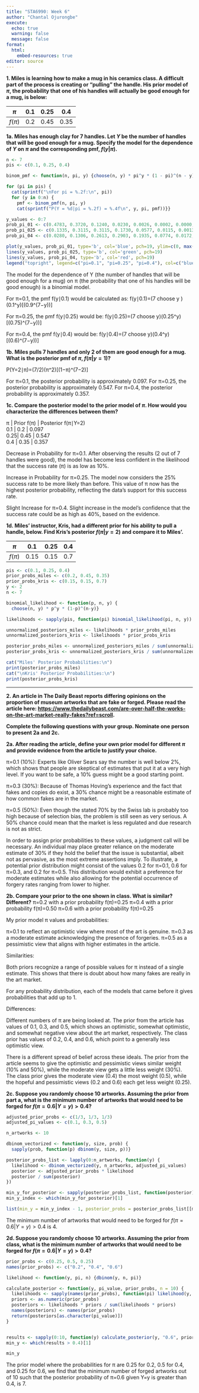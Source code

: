 ```yaml
---
title: "STA6990: Week 6"
author: "Chantal Ojurongbe"
execute:
  echo: true
  warning: false
  message: false
format: 
  html:
    embed-resources: true
editor: source
---
```


**1. Miles is learning how to make a mug in his ceramics class. A difficult part of the process is creating or "pulling" the handle. His prior model of $\pi$, the probability that one of his handles will actually be good enough for a mug, is below:**

| $\pi$        | 0.1   | 0.25    | 0.4    |
|--------------|--------|--------|--------|
| $f(\pi)$ | 0.2 | 0.45 | 0.35 |

**1a. Miles has enough clay for 7 handles. Let $Y$ be the number of handles that will be good enough for a mug. Specify the model for the dependence of $Y$ on $\pi$ and the corresponding pmf, $f(y|\pi)$.**

```r
n <- 7 
pis <- c(0.1, 0.25, 0.4) 

binom_pmf <- function(n, pi, y) {choose(n, y) * pi^y * (1 - pi)^(n - y)}

for (pi in pis) {
  cat(sprintf("\nFor pi = %.2f:\n", pi))
  for (y in 0:n) {
    pmf <- binom_pmf(n, pi, y)
    cat(sprintf("P(Y = %d|pi = %.2f) = %.4f\n", y, pi, pmf))}}


```
```r
y_values <- 0:7
prob_pi_01 <- c(0.4783, 0.3720, 0.1240, 0.0230, 0.0026, 0.0002, 0.0000, 0.0000)
prob_pi_025 <- c(0.1335, 0.3115, 0.3115, 0.1730, 0.0577, 0.0115, 0.0013, 0.0001)
prob_pi_04 <- c(0.0280, 0.1306, 0.2613, 0.2903, 0.1935, 0.0774, 0.0172, 0.0016)

plot(y_values, prob_pi_01, type='b', col='blue', pch=19, ylim=c(0, max(c(prob_pi_01, prob_pi_025, prob_pi_04))), xlab='Number of Good Handles (Y)', ylab='Probability', main='P(Y|pi)')
lines(y_values, prob_pi_025, type='b', col='green', pch=19)
lines(y_values, prob_pi_04, type='b', col='red', pch=19)
legend("topright", legend=c("pi=0.1", "pi=0.25", "pi=0.4"), col=c("blue", "green", "red"), pch=19)
```

The model for the dependence of Y (the number of handles that will be good enough for a mug) on 
π (the probability that one of his handles will be good enough) is a binomial model.

For π=0.1, the pmf f(y∣0.1) would be calculated as:
f(y∣0.1)=(7 choose y )(0.1^y)[(0.9^(7−y))]
 

For π=0.25, the pmf f(y∣0.25) would be:
f(y∣0.25)=(7 choose y)(0.25^y)[(0.75)^(7−y))]

For π=0.4, the pmf f(y∣0.4) would be:
f(y∣0.4)=(7 choose y)(0.4^y)[(0.6)^(7−y))]


**1b. Miles pulls 7 handles and only 2 of them are good enough for a mug. What is the posterior pmf of $\pi$, $f(\pi|y=1)$?**

P(Y=2∣π)=(7/2)(π^2)[(1−π)^(7−2)]

For π=0.1, the posterior probability is approximately 0.097.
For π=0.25, the posterior probability is approximately 0.547.
For π=0.4, the posterior probability is approximately 0.357.

**1c. Compare the posterior model to the prior model of $\pi$. How would you characterize the differences between them?**

| π   | Prior f(π) | Posterior f(π∣Y=2) 
| 0.1 | 0.2        | 0.097             
| 0.25| 0.45       | 0.547             
| 0.4 | 0.35       | 0.357     

Decrease in Probability for π=0.1. After observing the results (2 out of 7 handles were good), the model has become less confident in the likelihood that the success rate (π) is as low as 10%.

Increase in Probability for π=0.25. The model now considers the 25% success rate to be more likely than before. This value of π now has the highest posterior probability, reflecting the data's support for this success rate.

Slight Increase for π=0.4. Slight increase in the model's confidence that the success rate could be as high as 40%, based on the evidence.

**1d. Miles' instructor, Kris, had a different prior for his ability to pull a handle, below. Find Kris's posterior $f(\pi|y=2)$ and compare it to Miles'.**

| $\pi$        | 0.1   | 0.25    | 0.4    |
|--------------|--------|--------|--------|
| $f(\pi)$ | 0.15 | 0.15 | 0.7 |

```r
pis <- c(0.1, 0.25, 0.4)
prior_probs_miles <- c(0.2, 0.45, 0.35)
prior_probs_kris <- c(0.15, 0.15, 0.7)
y <- 2
n <- 7

binomial_likelihood <- function(p, n, y) {
  choose(n, y) * p^y * (1-p)^(n-y)}

likelihoods <- sapply(pis, function(pi) binomial_likelihood(pi, n, y))

unnormalized_posteriors_miles <- likelihoods * prior_probs_miles
unnormalized_posteriors_kris <- likelihoods * prior_probs_kris

posterior_probs_miles <- unnormalized_posteriors_miles / sum(unnormalized_posteriors_miles)
posterior_probs_kris <- unnormalized_posteriors_kris / sum(unnormalized_posteriors_kris)

cat("Miles' Posterior Probabilities:\n")
print(posterior_probs_miles)
cat("\nKris' Posterior Probabilities:\n")
print(posterior_probs_kris)

```

---

**2. An article in The Daily Beast reports differing opinions on the proportion of museum artworks that are fake or forged. Please read the article here: [https://www.thedailybeast.com/are-over-half-the-works-on-the-art-market-really-fakes?ref=scroll](https://www.thedailybeast.com/are-over-half-the-works-on-the-art-market-really-fakes?ref=scroll).**

<!-- The rest is for class on Wednesday, do not work ahead!!! Only read the article before coming to class on Wednesday! -->

**Complete the following questions with your group. Nominate one person to present 2a and 2c.**

**2a. After reading the article, define your own prior model for different $\pi$ and provide evidence from the article to justify your choice.**

π=0.1 (10%): Experts like Oliver Sears say the number is well below 2%, which shows that people are skeptical of estimates that put it at a very high level. If you want to be safe, a 10% guess might be a good starting point.

π=0.3 (30%): Because of Thomas Hoving's experience and the fact that fakes and copies do exist, a 30% chance might be a reasonable estimate of how common fakes are in the market.

π=0.5 (50%): Even though the stated 70% by the Swiss lab is probably too high because of selection bias, the problem is still seen as very serious. A 50% chance could mean that the market is less regulated and due research is not as strict.

In order to assign prior probabilities to these values, a judgment call will be necessary. An individual may place greater reliance on the moderate estimate of 30% if they hold the belief that the issue is substantial, albeit not as pervasive, as the most extreme assertions imply. To illustrate, a potential prior distribution might consist of the values 0.2 for π=0.1, 0.6 for π=0.3, and 0.2 for π=0.5. This distribution would exhibit a preference for moderate estimates while also allowing for the potential occurrence of forgery rates ranging from lower to higher.

**2b. Compare your prior to the one shown in class. What is similar? Different?**
π=0.2 with a prior probability f(π)=0.25
π=0.4 with a prior probability f(π)=0.50
π=0.6 with a prior probability f(π)=0.25

My prior model π values and probabilities:

π=0.1 to reflect an optimistic view where most of the art is genuine.
π=0.3 as a moderate estimate acknowledging the presence of forgeries.
π=0.5 as a pessimistic view that aligns with higher estimates in the article.

Similarities:

Both priors recognize a range of possible values for π instead of a single estimate. This shows that there is doubt about how many fakes are really in the art market.

For any probability distribution, each of the models that came before it gives probabilities that add up to 1.

Differences:

Different numbers of π are being looked at. The prior from the article has values of 0.1, 0.3, and 0.5, which shows an optimistic, somewhat optimistic, and somewhat negative view about the art market, respectively. The class prior has values of 0.2, 0.4, and 0.6, which point to a generally less optimistic view.

There is a different spread of belief across these ideals. The prior from the article seems to give the optimistic and pessimistic views similar weight (10% and 50%), while the moderate view gets a little less weight (30%). The class prior gives the moderate view (0.4) the most weight (0.5), while the hopeful and pessimistic views (0.2 and 0.6) each get less weight (0.25).

**2c. Suppose you randomly choose 10 artworks. Assuming the prior from part a, what is the minimum number of artworks that would need to be forged for $f(\pi=0.6|Y=y)>0.4$?**

```r
adjusted_prior_probs <- c(1/3, 1/3, 1/3)  
adjusted_pi_values <- c(0.1, 0.3, 0.5)

n_artworks <- 10

dbinom_vectorized <- function(y, size, prob) {
  sapply(prob, function(p) dbinom(y, size, p))}

posterior_probs_list <- lapply(0:n_artworks, function(y) {
  likelihood <- dbinom_vectorized(y, n_artworks, adjusted_pi_values)
  posterior <- adjusted_prior_probs * likelihood
  posterior / sum(posterior) 
})

min_y_for_posterior <- sapply(posterior_probs_list, function(posterior) posterior[3]) > 0.4
min_y_index <- which(min_y_for_posterior)[1]

list(min_y = min_y_index - 1, posterior_probs = posterior_probs_list[[min_y_index]])
```
The minimum number of artworks that would need to be forged for $f(\pi=0.6|Y=y)>0.4$ is 4.

**2d. Suppose you randomly choose 10 artworks. Assuming the prior from class, what is the minimum number of artworks that would need to be forged for $f(\pi=0.6|Y=y)>0.4$?**


```r
prior_probs <- c(0.25, 0.5, 0.25)
names(prior_probs) <- c("0.2", "0.4", "0.6")

likelihood <- function(y, pi, n) {dbinom(y, n, pi)}

calculate_posterior <- function(y, pi_value, prior_probs, n = 10) {
  likelihoods <- sapply(names(prior_probs), function(pi) likelihood(y, as.numeric(pi), n))
  priors <- as.numeric(prior_probs)
  posteriors <- likelihoods * priors / sum(likelihoods * priors)
  names(posteriors) <- names(prior_probs)
  return(posteriors[as.character(pi_value)])
}


results <- sapply(0:10, function(y) calculate_posterior(y, "0.6", prior_probs))
min_y <- which(results > 0.4)[1]

min_y
```

The prior model where the probabilities for π are 0.25 for 0.2, 0.5 for 0.4, and 0.25 for 0.6, we find that the minimum number of forged artworks out of 10 such that the posterior probability of π=0.6 given Y=y is greater than 0.4, is 7.


